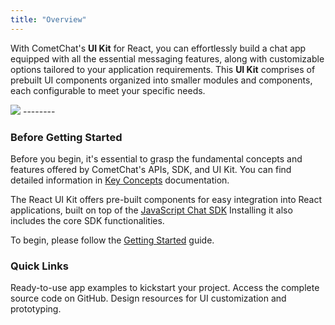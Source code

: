 ```yaml
---
title: "Overview"
---
```




With CometChat's **UI Kit** for React, you can effortlessly build a chat app equipped with all the essential messaging features, along with customizable options tailored to your application requirements. This **UI Kit** comprises of prebuilt UI components organized into smaller modules and components, each configurable to meet your specific needs.

<Frame>
  <img src="/images/94312eb7-intro_web_screens-7ee27b256c54ea069273e198ec2aad4e.png" />
</Frame>
--------

### **Before Getting Started**

Before you begin, it's essential to grasp the fundamental concepts and features offered by CometChat's APIs, SDK, and UI Kit. You can find detailed information in [Key Concepts](/fundamentals/key-concepts) documentation.

The React UI Kit offers pre-built components for easy integration into React applications, built on top of the [JavaScript Chat SDK](/sdk/javascript/overview) Installing it also includes the core SDK functionalities.

To begin, please follow the [Getting Started](/ui-kit/react/v5/integration) guide.

### Quick Links

<Columns cols={3}>
<Card title="React Sample App" href="https://github.com/cometchat/cometchat-uikit-react/tree/v5/sample-app">
  Ready-to-use app examples to kickstart your project.
</Card>

<Card title="UI Kit Source Code" href="https://github.com/cometchat/cometchat-uikit-react/tree/v5">
  Access the complete source code on GitHub.
</Card>

<Card title="Figma File" href="https://www.figma.com/community/file/1442863561340379957/cometchat-ui-kit-for-web">
  Design resources for UI customization and prototyping.
</Card>
</Columns>